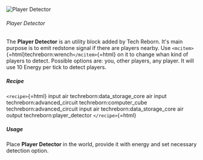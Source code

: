 ![Player Detector](/mods/techreborn/player_detector.png)

###### Player Detector

The **Player Detector** is an utility block added by Tech Reborn.
It\'s main purpose is to emit redstone signal if there are players
nearby. Use `<mcitem>`{=html}techreborn:wrench`</mcitem>`{=html} on it
to change whan kind of players to detect. Possible options are: you,
other players, any player. It will use 10 Energy per tick to detect
players.

##### Recipe

`<recipe>`{=html} input air techreborn:data_storage_core air input
techreborn:advanced_circuit techreborn:computer_cube
techreborn:advanced_circuit input air techreborn:data_storage_core air
output techreborn:player_detector `</recipe>`{=html}

##### Usage

Place **Player Detector** in the world, provide it with energy and
set necessary detection option.
